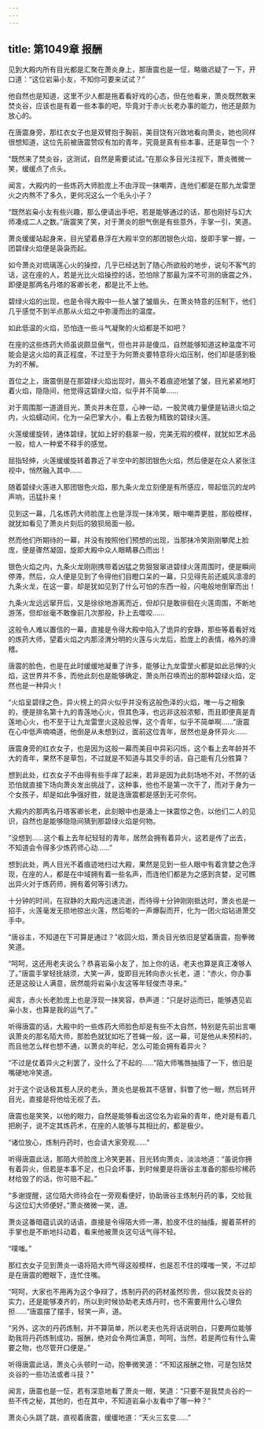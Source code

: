 ```yaml
---
---
---
```

title: 第1049章 报酬
---



见到大殿内所有目光都是汇聚在萧炎身上，那唐震也是一怔，略徽迟疑了一下，开口道：“这位岩枭小友，不知你可要来试试？”

他自然也是知道，这里不少人都是拖着看好戏的心态，但在他看来，萧炎既然敢来焚炎谷，应该也是有着一些本事的吧，毕竟对于赤火长老办事的能力，他还是颇为放心的。

在唐震身旁，那红衣女子也是双臂抱于胸前，美目饶有兴致地看向萧炎，她也同样很想知道，这位先前被唐震赞叹有加的青年，究竟是真有些本事，还是草包一个？

“既然来了焚炎谷，这测试，自然是需要试试。”在那众多目光注视下，萧炎微微一笑，缓缓点了点头。

闻言，大殿内的一些炼药大师脸庞上不由浮现一抹嘲弄，连他们都是在那九龙雷罡火之内熬不了多久，更何况这么一个毛头小子？

“既然岩枭小友有些兴趣，那么便请出手吧，若是能够通过的话，那也刚好与幻大师凑成二人之数。”唐震笑了笑，对于萧炎的胆气倒是有些意外，手掌一引，笑道。

萧炎缓缓站起身来，目光望着悬浮在大殿半空的那团银色火焰，旋即手掌一握，一团碧绿火焰便是袅袅而起。

如今萧炎对琉璃莲心火的操控，几乎已经达到了随心所欲般的地步，说句不客气的话，这在座的人，若是光比火焰操控的话，恐怕除了那最为深不可测的唐震之外，即便是那两名丹塔的客卿长老，都是比不上他。

碧绿火焰的出现，也是令得大殿中一些人皱了皱眉头，在萧炎特意的压制下，他们几乎感觉不到半点那从火焰之中弥漫而出的温度。

如此低温的火焰，恐怕连一些斗气凝聚的火焰都是不如吧？

在座的这些炼药大师虽说颇显傲气，但也并非是傻瓜，自然能够知道这种温度不可能会是这火焰的真正程度，不过至于为何萧炎要特意将火焰压制，他们却是感到极为的不解。

首位之上，唐震倒是在那碧绿火焰出现时，眉头不着痕迹地皱了皱，目光紧紧地盯着火焰，隐隐间，他觉得这碧绿火焰，似乎并不简单……

对于周围那一道道目光，萧炎并未在意，心神一动，一股灵魂力量便是钻进火焰之内，火焰蠕动间，化为一朵巴掌大小，看上去极为精致的碧绿火莲。

火莲缓缓旋转，通体碧绿，犹如上好的翡翠一般，完美无瑕的模样，就犹如艺术品一般，给人一种爱不释手的感觉。

屈指轻绅，火莲缓缓旋转着靠近了半空中的那团银色火焰，然后便是在众人紧张注视中，悄然融入其中……

随着碧绿火莲进入那团银色火焰，那九条火龙立刻便是有所感应，带起低沉的龙吟声响，迅猛扑来！

见到这一幕，几名炼药大师脸庞上也是浮现一抹冷笑，眼中嘲弄更胜，那般模样，就犹如看见了萧炎片刻后的狼狈局面一般。

然而他们所期待的一幕，并没有按照他们预想的出现，当那抹冷笑刚刚攀爬上脸庞，便是骤然凝固，旋即大殿中众人眼睛暴凸而出！

银色火焰之内，九条火龙刚刚携带着凶猛之势狠狠窜进碧绿火莲周围时，便是瞬间停滞，然后，众人便是见到了令得他们目瞪口呆的一幕，只见得先前还威风凛凛的九条火龙，在这一霎，却是犹如见到了什么可怕的东西一般，闪电般地倒窜而出！

九条火龙远远窜开后，又是徐徐地游离而近，但却只是敢徘徊在火莲周围，不断地游荡，但却丝毫不敢像前几次那般，扑上去噬咬……

这般令人难以置信的一幕，直接是令得大殿中陷入了诡异的安静，那些等着看好戏的炼药大师，望着火焰之内那泾渭分明的火莲与火龙后，脸庞上的表情，格外的滑稽。

唐震的脸色，也是在此时缓缓地凝重了许多，能够让九龙雷罡火都是如此忌惮的火焰，这世界并不多，而他此刻也是能够确定，萧炎所召唤而出的那种碧绿火焰，定然也是一种异火！

“火焰呈碧绿之色，异火榜上的异火似乎并没有这般色泽的火焰，唯一与之相象的，便是排名第十九的青莲地心火，但其色泽，也远非这般浓郁，而且即便真是青莲地心火，也不至于让九龙雷罡火这般忌惮，这个青年，似乎不简单啊……”唐震在心中低声喃喃道，他倒是从未想到过，面前这位青年，居然也是身怀异火……

唐震身旁的红衣女子，也是因为这般一幕而美目中异彩闪烁，这个看上去年龄并不大的青年，果然不是草包，不过就是不知道与其交手的话，自己能有几分胜算？

想到此处，红衣女子不由得有些手痒了起来，若非是因为此刻场地不对，不然的话恐怕就直接下场向萧炎发出挑战了，这种事，他也不是第一次干了，而对于身为一个女孩子，却是如此争强好胜，就是连唐震都是感到无可奈何。

大殿内的那两名丹塔客卿长老，此刻眼中也是涌上一抹震惊之色，以他们二人的见识，自然也是能够隐隐间猜到那碧绿火焰是何物。

“没想到……这个看上去年纪轻轻的青年，居然会拥有着异火，这若是传了出去，不知道会令得多少炼药师心动……”

想到此处，两人目光不着痕迹地扫过大殿，果然是见到一些人眼中有着贪婪之色浮现，在座的人，都是在中域拥有着一些名声，而连他们都是为之感到贪婪，足可瞧出异火对于炼药师，拥有着何等引诱力。

十分钟的时间，在寂静的大殿内迅速流逝，而待得十分钟刚刚抵达时，萧炎也是一招手，火莲毫发无损地掠出火莲，然后嘭的一声爆裂而开，化为一团火焰钻进萧交手中。

“唐谷主，不知道在下可算是通过？”收回火焰，萧炎目光依旧是望着唐震，抱拳微笑道。

“呵呵，这还用老夫说么？恭喜岩枭小友了，加上你的话，老夫也算是真正凑够人了。”唐震手掌轻抚胡须，大笑一声，旋即目光转向赤火长老，道：“赤火，你办事还是这般让人满意，居然能将岩枭小友这等年轻俊杰寻来。”

闻言，赤火长老脸庞上也是浮现一抹笑容，恭声道：“只是好运而已，能够遇见岩枭小友，也算是我的运气了。”

听得唐震的话，大殿中的一些炼药大师脸色却是有些不太自然，特别是先前出言嘲讽萧炎的那名陌大师，那脸色就犹如吃了苍蝇一般，这一幕，可是他从未预料的，而且他怎么样也想不通，以萧炎的年纪，怎么可能会拥有着异火？

“不过是仗着异火之利罢了，没什么了不起的……”陌大师嘴唇抽搐了一下，依旧是嘴硬地冷笑道。

对于这个说话极其惹人厌的老头，萧炎也是极其不感冒，斜瞥了他一眼，然后转开目光，直接是将他给无视了去。

唐震也是笑笑，以他的眼力，自然是能够看出这位名为岩枭的青年，绝对是有着几把刷子，说不定其炼药术，在座的人能够与其相比的，都是极少。

“诸位放心，炼制丹药时，也会请大家旁观……”

听得唐震此话，那陌大师脸庞上冷笑更甚，目光转向萧炎，淡淡地道：“虽说你拥有着异火，但若是本事不足，也只会坏事，到时候要是将唐谷主准备的那些珍稀药材给毁了的话，你可赔不起。”

“多谢提醒，这位陌大师待会在一旁观看便好，协助唐谷主炼制丹药的事，交给我与这位幻大师便好。”萧炎微微一笑，道。

萧炎这番暗蕴讥讽的话语，直接是令得陌大师一滞，脸皮不住的抽搐，握着茶杯的手掌也是不断地抖动着，看来他被萧炎这句话气得不轻。

“噗嗤。”

那红衣女子见到萧炎一语将陌大师气得这般模样，也是忍不住的噗嗤一笑，不过却是在唐震的瞪眼下，连忙住嘴。

“呵呵，大家也不用再为这个争辩了，炼制丹药的药材虽然珍贵，但以我焚炎谷的实力，还是能够凑齐的，所以到时候协助老夫炼丹时，也不需要用什么心理负担……”唐震摆了摆手，轻笑一声，道。

“另外，这次的丹药炼制，并不算简单，所以老夫也先将话说明白，只要两位能够助我将丹药炼制成功，报酬，绝对会令两位满意，呵呵，当然，若是两位有什么需要之物，也尽管开口便是。”

听得唐震此话，萧炎心头顿时一动，抱拳微笑道：“不知这报酬之物，可是包括焚炎谷的一些功法或者斗技？”

闻言，唐震也是一怔，若有深意地看了萧炎一眼，笑道：“只要不是我焚炎谷的一些不传之秘，其他的，也在其中，不知道岩枭小友看中了哪一种？”

萧炎心头跳了跳，直视着唐震，缓缓地道：“天火三玄变……”